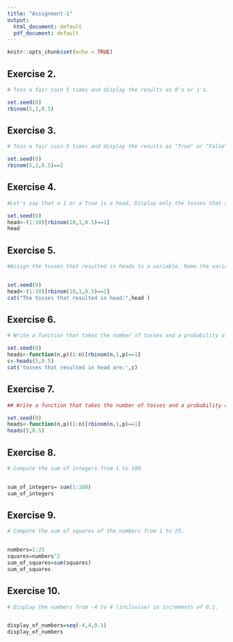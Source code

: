 ```yaml
---
title: "Assignment-1"
output:
  html_document: default
  pdf_document: default
---
```


```r
knitr::opts_chunk$set(echo = TRUE)
```
## Exercise 2.

```r
 

# Toss a fair coin 5 times and display the results as 0's or 1's.

set.seed(0)
rbinom(5,1,0.5)
```

## Exercise 3.
```r

# Toss a fair coin 5 times and display the results as "True" or "False".

set.seed(0)
rbinom(5,1,0.5)==1
```
## Exercise 4. 
```r

#Let's say that a 1 or a True is a head. Display only the tosses that resulted in a head.

set.seed(0)
head<-(1:10)[rbinom(10,1,0.5)==1]
head
```
## Exercise 5.

```r
#Assign the tosses that resulted in heads to a variable. Name the variable.something that is meaningful and descriptive.


set.seed(0)
head<-(1:10)[rbinom(10,1,0.5)==1]
cat("The tosses that resulted in head:",head )
```
## Exercise 6. 

```r
# Write a function that takes the number of tosses and a probability of heads as the input and returns the tosses that resulted in a head as the output. Name the function something that is meaningful and descriptive.

set.seed(0)
heads<-function(n,p)(1:n)[rbinom(n,1,p)==1]
c<-heads(5,0.5)
cat('tosses that resulted in head are:',c)
```

## Exercise 7. 
```r

## Write a function that takes the number of tosses and a probability of heads as the input and returns proportion of tosses that resulted in a head.

set.seed(0)
heads<-function(n,p)(1:n)[rbinom(n,1,p)==1]
heads(5,0.5)
```


## Exercise 8. 
```r

# Compute the sum of integers from 1 to 100.


sum_of_integers= sum(1:100)
sum_of_integers
```
## Exercise 9. 
```r

# Compute the sum of squares of the numbers from 1 to 25.


numbers=1:25
squares=numbers^2
sum_of_squares=sum(squares)
sum_of_squares
```

## Exercise 10.
```r

# Display the numbers from -4 to 4 (inclusive) in increments of 0.1.


display_of_numbers=seq(-4,4,0.1)
display_of_numbers
```

